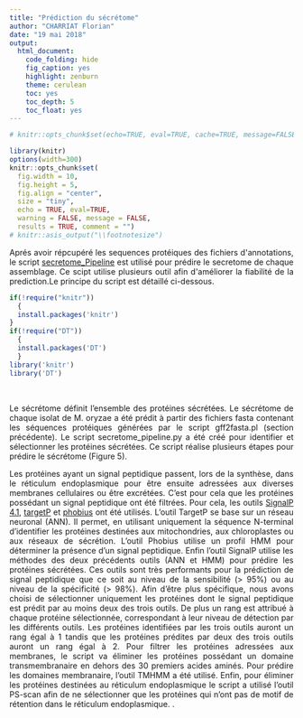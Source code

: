 ```yaml
---
title: "Prédiction du sécrétome"
author: "CHARRIAT Florian"
date: "19 mai 2018"
output:
  html_document:
    code_folding: hide
    fig_caption: yes
    highlight: zenburn
    theme: cerulean
    toc: yes
    toc_depth: 5
    toc_float: yes
---
```


```r
# knitr::opts_chunk$set(echo=TRUE, eval=TRUE, cache=TRUE, message=FALSE, warning=FALSE, comment="")

library(knitr)
options(width=300)
knitr::opts_chunk$set(
  fig.width = 10, 
  fig.height = 5, 
  fig.align = "center", 
  size = "tiny", 
  echo = TRUE, eval=TRUE, 
  warning = FALSE, message = FALSE, 
  results = TRUE, comment = "")
# knitr::asis_output("\\footnotesize")

```

<p style="text-align:justify";>Aprés avoir répcupéré les sequences protéiques des fichiers d'annotations, le script <a href="https://floriancha.github.io/Script/index.html" target="_blank">secretome_Pipeline</a> est utilisé pour prédire le secretome de chaque assemblage. Ce scipt utilise plusieurs outil afin d'améliorer la fiabilité de la prediction.Le principe du script est détaillé ci-dessous.</p>


```r
if(!require("knitr"))
  {
  install.packages('knitr')
}
if(!require("DT"))
  {
  install.packages('DT')
  }
library('knitr')
library('DT')
```

&nbsp;

<p style="text-align:justify";>Le sécrétome définit l’ensemble des protéines sécrétées. Le sécrétome de chaque isolat de M. oryzae a été prédit à partir des fichiers fasta contenant les séquences protéiques générées par le script gff2fasta.pl (section précédente). Le script secretome_pipeline.py a été créé pour identifier et sélectionner les protéines sécrétées. Ce script réalise plusieurs étapes pour prédire le sécrétome (Figure 5).</p>
<p style="text-align:justify";>Les protéines ayant un signal peptidique passent, lors de la synthèse, dans le réticulum endoplasmique pour être ensuite adressées aux diverses membranes cellulaires ou être excrétées. C’est pour cela que les protéines possédant un signal peptidique ont été filtrées. Pour cela, les outils <a href='http://www.cbs.dtu.dk/services/SignalP/', target='_blank'>SignalP 4.1</a>, <a href='http://phobius.sbc.su.se/', target='_blank'>targetP</a> et <a href='http://phobius.sbc.su.se/', target='_blank'>phobius</a> ont été utilisés. L’outil TargetP se base sur un réseau neuronal (ANN). Il permet, en utilisant uniquement la séquence N-terminal d’identifier les protéines destinées aux mitochondries, aux chloroplastes ou aux réseaux de sécrétion. L’outil Phobius utilise un profil HMM pour déterminer la présence d’un signal peptidique. Enfin l’outil SignalP utilise les méthodes des deux précédents outils (ANN et HMM) pour prédire les protéines sécrétées. Ces outils sont très performants pour la prédiction de signal peptidique que ce soit au niveau de la sensibilité (> 95%) ou au niveau de la spécificité (> 98%). Afin d’être plus spécifique, nous avons choisi de sélectionner uniquement les protéines dont le signal peptidique est prédit par au moins deux des trois outils. De plus un rang est attribué à chaque protéine sélectionnée, correspondant à leur niveau de détection par les différents outils. Les protéines identifiées par les trois outils auront un rang égal à 1 tandis que les protéines prédites par deux des trois outils auront un rang égal à 2. Pour filtrer les protéines adressées aux membranes, le script va éliminer les protéines possédant un domaine transmembranaire en dehors des 30 premiers acides aminés. Pour prédire les domaines membranaire,  l’outil TMHMM a été utilisé.  Enfin, pour éliminer les protéines destinées au réticulum endoplasmique le script a utilisé l’outil PS-scan afin de ne sélectionner que les protéines qui n’ont pas de motif de rétention dans le réticulum endoplasmique. .</p>











